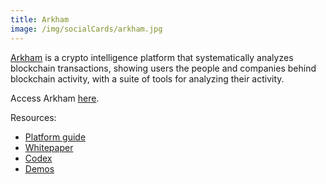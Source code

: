 ```yaml
---
title: Arkham
image: /img/socialCards/arkham.jpg
---
```


[Arkham](https://platform.arkhamintelligence.com/) is a crypto intelligence
platform that systematically analyzes blockchain transactions, showing users the
people and companies behind blockchain activity, with a suite of tools for
analyzing their activity.

Access Arkham [here](https://platform.arkhamintelligence.com/).

Resources:

- [Platform guide](https://arkhamintelligence.notion.site/Arkham-eb1213a42ae24fe39643bd737f4ae78e)
- [Whitepaper](https://www.arkhamintelligence.com/whitepaper)
- [Codex](https://codex.arkhamintelligence.com/)
- [Demos](https://www.youtube.com/@arkhamintel)
